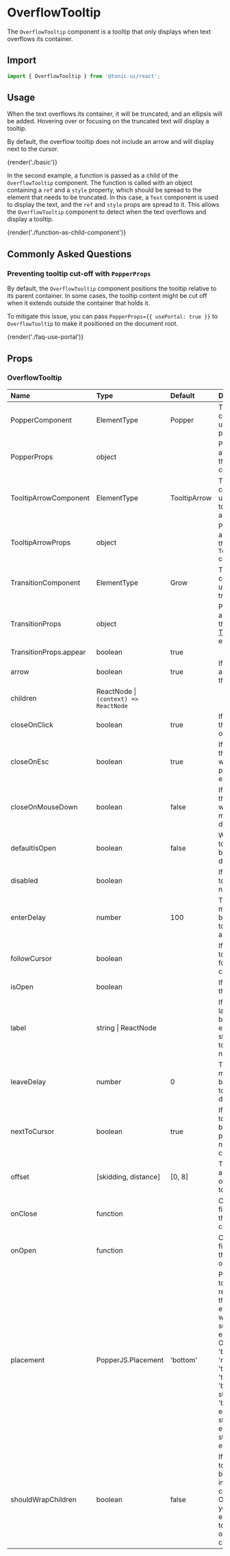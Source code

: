 # OverflowTooltip

The `OverflowTooltip` component is a tooltip that only displays when text overflows its container.

## Import

```js
import { OverflowTooltip } from '@tonic-ui/react';
```

## Usage

When the text overflows its container, it will be truncated, and an ellipsis will be added. Hovering over or focusing on the truncated text will display a tooltip.

By default, the overflow tooltip does not include an arrow and will display next to the cursor.

{render('./basic')}

In the second example, a function is passed as a child of the `OverflowTooltip` component. The function is called with an object containing a `ref` and a `style` property, which should be spread to the element that needs to be truncated. In this case, a `Text` component is used to display the text, and the `ref` and `style` props are spread to it. This allows the `OverflowTooltip` component to detect when the text overflows and display a tooltip.

{render('./function-as-child-component')}

## Commonly Asked Questions

### Preventing tooltip cut-off with `PopperProps`

By default, the `OverflowTooltip` component positions the tooltip relative to its parent container. In some cases, the tooltip content might be cut off when it extends outside the container that holds it.

To mitigate this issue, you can pass `PopperProps={{ usePortal: true }}` to `OverflowTooltip` to make it positioned on the document root.

{render('./faq-use-portal')}

## Props

### OverflowTooltip

| Name | Type | Default | Description |
| :--- | :--- | :------ | :---------- |
| PopperComponent | ElementType | Popper | The component used for the popover. |
| PopperProps | object | | Props applied to the Popper component. |
| TooltipArrowComponent | ElementType | TooltipArrow | The component used for the tooltip arrow. |
| TooltipArrowProps | object | | Props applied to the `TooltipArrow` component. |
| TransitionComponent | ElementType | Grow | The component used for the transition. |
| TransitionProps | object | | Props applied to the [Transition](http://reactcommunity.org/react-transition-group/transition#Transition-props) element. |
| TransitionProps.appear | boolean | true | |
| arrow | boolean | true | If `true`, adds an arrow to the tooltip. |
| children | ReactNode \| `(context) => ReactNode` | | |
| closeOnClick | boolean | true | If `true`, close the tooltip on click. |
| closeOnEsc | boolean | true | If `true`, close the tooltip when pressing the escape key. |
| closeOnMouseDown | boolean | false | If `true`, close the tooltip while the mouse is down. |
| defaultIsOpen | boolean | false | Whether the tooltip will be open by default. |
| disabled | boolean | | If `true`, the tooltip will not display. |
| enterDelay | number | 100 | The delay in milliseconds before the tooltip appears. |
| followCursor | boolean | | If `true`, the tooltip will follow the cursor. |
| isOpen | boolean | | If `true`, show the tooltip. |
| label | string \| ReactNode | | If the tooltip label is a blank or empty string, the tooltip will not display. |
| leaveDelay | number | 0 | The delay in milliseconds before the tooltip disappears. |
| nextToCursor | boolean | true | If `true`, the tooltip will be positioned next to the cursor. |
| offset | [skidding, distance] | [0, 8] | The skidding and distance of the tooltip. |
| onClose| function | | Callback fired when the tooltip is closed. |
| onOpen | function | | Callback fired when the tooltip is opened. |
| placement | PopperJS.Placement | 'bottom' | Position the tooltip relative to the trigger element as well as surrounding elements. One of: 'top', 'bottom', 'right', 'left', 'top-start', 'top-end', 'bottom-start', 'bottom-end', 'right-start', 'right-end', 'left-start', 'left-end' |
| shouldWrapChildren | boolean | false | If `true`, the tooltip will be wrapped in a `Box` component. Otherwise, you have to ensure tooltip has only one child node. |
